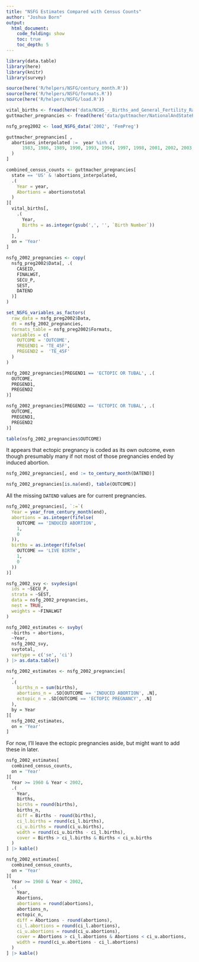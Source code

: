 ```yaml
---
title: "NSFG Estimates Compared with Census Counts"
author: "Joshua Born"
output:
  html_document:
    code_folding: show
    toc: true
    toc_depth: 5
---
```


```r
library(data.table)
library(here)
library(knitr)
library(survey)

source(here('R/helpers/NSFG/century_month.R'))
source(here('R/helpers/NSFG/formats.R'))
source(here('R/helpers/NSFG/load.R'))
```

```r
vital_births <- fread(here('data/NCHS_-_Births_and_General_Fertility_Rates__United_States.csv'))
guttmacher_pregnancies <- fread(here('data/guttmacher/NationalAndStatePregnancy_PublicUse.csv'))

nsfg_preg2002 <- load_NSFG_data('2002', 'FemPreg')
```

```r
guttmacher_pregnancies[ ,
  abortions_interpolated :=  year %in% c(
      1983, 1986, 1989, 1990, 1993, 1994, 1997, 1998, 2001, 2002, 2003, 2006, 2009, 2012, 2015
  )
]

combined_census_counts <- guttmacher_pregnancies[
  state == 'US' & !abortions_interpolated,
  .(
    Year = year,
    Abortions = abortionstotal
  )
][
  vital_births[,
    .(
      Year,
      Births = as.integer(gsub(',', '', `Birth Number`))
    )
  ],
  on = 'Year'
]

nsfg_2002_pregnancies <- copy(
  nsfg_preg2002$Data[, .(
    CASEID,
    FINALWGT,
    SECU_P,
    SEST,
    DATEND
  )]
)

set_NSFG_variables_as_factors(
  raw_data = nsfg_preg2002$Data,
  dt = nsfg_2002_pregnancies,
  formats_table = nsfg_preg2002$Formats,
  variables = c(
    OUTCOME = 'OUTCOME',
    PREGEND1 = 'TE_45F',
    PREGEND2 =  'TE_45F'
  )
)
```

```r
nsfg_2002_pregnancies[PREGEND1 == 'ECTOPIC OR TUBAL', .(
  OUTCOME,
  PREGEND1,
  PREGEND2
)]

nsfg_2002_pregnancies[PREGEND2 == 'ECTOPIC OR TUBAL', .(
  OUTCOME,
  PREGEND1,
  PREGEND2
)]

table(nsfg_2002_pregnancies$OUTCOME)
```

It appears that ectopic pregnancy is coded as its own outcome, even though presumably many if not most of those pregnancies ended by induced abortion.

```r
nsfg_2002_pregnancies[, end := to_century_month(DATEND)]

nsfg_2002_pregnancies[is.na(end), table(OUTCOME)]
```

All the missing `DATEND` values are for current pregnancies.

```r
nsfg_2002_pregnancies[, `:=`(
  Year = year_from_century_month(end),
  abortions = as.integer(fifelse(
    OUTCOME == 'INDUCED ABORTION',
    1,
    0
  )),
  births = as.integer(fifelse(
    OUTCOME == 'LIVE BIRTH',
    1,
    0
  ))
)]

nsfg_2002_svy <- svydesign(
  ids = ~SECU_P,
  strata = ~SEST,
  data = nsfg_2002_pregnancies,
  nest = TRUE,
  weights = ~FINALWGT
)

nsfg_2002_estimates <- svyby(
  ~births + abortions,
  ~Year,
  nsfg_2002_svy,
  svytotal,
  vartype = c('se', 'ci')
) |> as.data.table()

nsfg_2002_estimates <- nsfg_2002_pregnancies[
  ,
  .(
    births_n = sum(births),
    abortions_n = .SD[OUTCOME == 'INDUCED ABORTION', .N],
    ectopic_n = .SD[OUTCOME == 'ECTOPIC PREGNANCY', .N]
  ),
  by = Year
][
  nsfg_2002_estimates,
  on = 'Year'
]
```

For now, I'll leave the ectopic pregnancies aside, but might want to add these in later.

```r
nsfg_2002_estimates[
  combined_census_counts,
  on = 'Year'
][
  Year >= 1960 & Year < 2002,
  .(
    Year,
    Births,
    births = round(births),
    births_n,
    diff = Births - round(births),
    ci_l.births = round(ci_l.births),
    ci_u.births = round(ci_u.births),
    width = round(ci_u.births - ci_l.births),
    cover = Births > ci_l.births & Births < ci_u.births
  )
] |> kable()
```

```r
nsfg_2002_estimates[
  combined_census_counts,
  on = 'Year'
][
  Year >= 1960 & Year < 2002,
  .(
    Year,
    Abortions,
    abortions = round(abortions),
    abortions_n,
    ectopic_n,
    diff = Abortions - round(abortions),
    ci_l.abortions = round(ci_l.abortions),
    ci_u.abortions = round(ci_u.abortions),
    cover = Abortions > ci_l.abortions & Abortions < ci_u.abortions,
    width = round(ci_u.abortions - ci_l.abortions)
  )
] |> kable()
```
